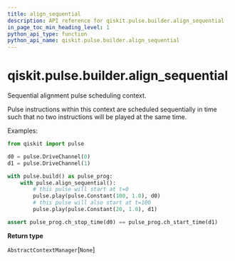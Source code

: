 ```yaml
---
title: align_sequential
description: API reference for qiskit.pulse.builder.align_sequential
in_page_toc_min_heading_level: 1
python_api_type: function
python_api_name: qiskit.pulse.builder.align_sequential
---
```


<span id="qiskit-pulse-builder-align-sequential" />

# qiskit.pulse.builder.align\_sequential

<Function id="qiskit.pulse.builder.align_sequential" github="https://github.com/qiskit/qiskit/tree/stable/0.16/qiskit/pulse/builder.py" signature="align_sequential()">
  Sequential alignment pulse scheduling context.

  Pulse instructions within this context are scheduled sequentially in time such that no two instructions will be played at the same time.

  Examples:

  ```python
  from qiskit import pulse

  d0 = pulse.DriveChannel(0)
  d1 = pulse.DriveChannel(1)

  with pulse.build() as pulse_prog:
      with pulse.align_sequential():
          # this pulse will start at t=0
          pulse.play(pulse.Constant(100, 1.0), d0)
          # this pulse will also start at t=100
          pulse.play(pulse.Constant(20, 1.0), d1)

  assert pulse_prog.ch_stop_time(d0) == pulse_prog.ch_start_time(d1)
  ```

  **Return type**

  `AbstractContextManager`\[`None`]
</Function>

